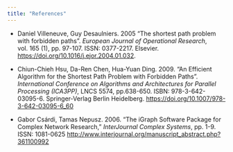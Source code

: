 ```yaml
---
title: "References"
---
```


- Daniel Villeneuve, Guy Desaulniers. 2005 "The shortest path problem with forbidden paths". _European Journal of Operational Research_, vol. 165 (1), pp. 97-107. ISSN: 0377-2217. Elsevier. [https://doi.org/10.1016/j.ejor.2004.01.032](https://doi.org/10.1016/j.ejor.2004.01.032).

- Chiun-Chieh Hsu, Da-Ren Chen, Hua-Yuan Ding. 2009. "An Efficient Algorithm for the Shortest Path Problem with Forbidden Paths". _International Conference on Algorithms and Architectures for Parallel Processing (ICA3PP)_, LNCS 5574, pp.638-650. ISBN:
978-3-642-03095-6. Springer-Verlag Berlin Heidelberg. [https://doi.org/10.1007/978-3-642-03095-6_60](https://doi.org/10.1007/978-3-642-03095-6_60)

- Gabor Csárdi, Tamas Nepusz. 2006. "The iGraph Software Package for Complex Network Research," _InterJournal Complex Systems_, pp. 1-9. ISSN: 1081-0625 [http://www.interjournal.org/manuscript_abstract.php?361100992](http://www.interjournal.org/manuscript_abstract.php?361100992)